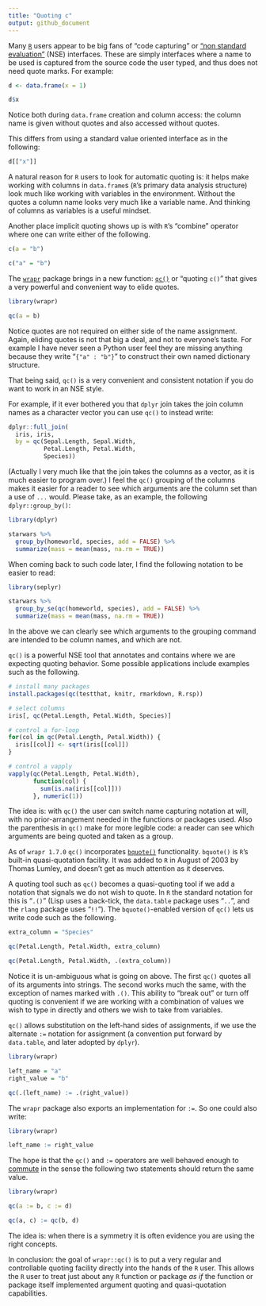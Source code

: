 ```yaml
---
title: "Quoting c"
output: github_document
---
```


Many [`R`](https://github.com/r-lib/rlang/issues/686) users appear to be big fans of "code capturing" or ["non standard evaluation"](http://developer.r-project.org/nonstandard-eval.pdf) (NSE) interfaces.  These are simply interfaces where a name to be used is captured from the source code the user typed, and thus does not need quote marks.  For example:

```r
d <- data.frame(x = 1)

d$x
```


Notice both during `data.frame` creation and column access: the column name is given without quotes and also accessed without quotes.

This differs from using a standard value oriented interface as in the following:

```r
d[["x"]]
```

A natural reason for `R` users to look for automatic quoting is: it helps make working with columns in `data.frame`s (`R`'s primary data analysis structure) look much like working with variables in the environment.  Without the quotes a column name looks very much like a variable name.  And thinking of columns as variables is a useful mindset.

Another place implicit quoting shows up is with `R`'s "combine" operator where one can write either of the following.

```r
c(a = "b")

c("a" = "b")
```

The [`wrapr`](https://CRAN.R-project.org/package=wrapr) package brings in a new function: [`qc()`](https://winvector.github.io/wrapr/reference/qc.html) or "quoting `c()`" that gives a very powerful and convenient way to elide quotes.

```r
library(wrapr)

qc(a = b)
```

Notice quotes are not required on either side of the name assignment.  Again, eliding quotes is not that big a deal, and not to everyone's taste.  For example I have never seen a Python user feel they are missing anything because they write "`{"a" : "b"}`" to construct their own named dictionary structure.

That being said, `qc()` is a very convenient and consistent notation if you do want to work in an NSE style.

For example, if it ever bothered you that `dplyr` join takes the join column names as a character vector you can use `qc()` to instead write:

```r
dplyr::full_join(
  iris, iris, 
  by = qc(Sepal.Length, Sepal.Width, 
          Petal.Length, Petal.Width, 
          Species))
```

(Actually I very much like that the join takes the columns as a vector, as it is much easier to program over.)  I feel the `qc()` grouping of the columns makes it easier for a reader to see which arguments are the column set than a use of `...` would.  Please take, as an example, the following `dplyr::group_by()`:

```r
library(dplyr)

starwars %>%
  group_by(homeworld, species, add = FALSE) %>%
  summarize(mass = mean(mass, na.rm = TRUE))
```

When coming back to such code later, I find the following notation to be easier to read:

```r
library(seplyr)

starwars %>%
  group_by_se(qc(homeworld, species), add = FALSE) %>%
  summarize(mass = mean(mass, na.rm = TRUE))
```

In the above we can clearly see which arguments to the grouping command are intended to be column names, and which are not.

`qc()` is a powerful NSE tool that annotates and contains where we are expecting quoting behavior.  Some possible applications include examples such as the following.

```r
# install many packages
install.packages(qc(testthat, knitr, rmarkdown, R.rsp))

# select columns
iris[, qc(Petal.Length, Petal.Width, Species)]

# control a for-loop
for(col in qc(Petal.Length, Petal.Width)) {
  iris[[col]] <- sqrt(iris[[col]])
}

# control a vapply
vapply(qc(Petal.Length, Petal.Width), 
       function(col) {
         sum(is.na(iris[[col]]))
       }, numeric(1))
```

The idea is: with `qc()` the user can switch name capturing notation at will, with no prior-arrangement needed in the functions or packages used.  Also the parenthesis in `qc()` make for more legible code: a reader can see which arguments are being quoted and taken as a group.

As of `wrapr 1.7.0` `qc()` incorporates [`bquote()`](https://stat.ethz.ch/R-manual/R-devel/library/base/html/bquote.html) functionality.  `bquote()` is `R`'s built-in quasi-quotation facility.  It was added to `R` in August of 2003 by Thomas Lumley, and doesn't get as much attention as it deserves.

A quoting tool such as `qc()` becomes a quasi-quoting tool if we add a notation that signals we do not wish to quote.  In `R` the standard notation for this is "`.()`" (Lisp uses a back-tick, the `data.table` package uses "`..`", and the `rlang` package uses "`!!`").  The `bquote()`-enabled version of `qc()` lets us write code such as the following.

```r
extra_column = "Species"

qc(Petal.Length, Petal.Width, extra_column)

qc(Petal.Length, Petal.Width, .(extra_column))
```

Notice it is un-ambiguous what is going on above.  The first `qc()` quotes all of its arguments into strings.  The second works much the same, with the exception of names marked with `.()`.  This ability to "break out" or turn off quoting is convenient if we are working with a combination of values we wish to type in directly and others we wish to take from variables.

`qc()` allows substitution on the left-hand sides of assignments, if we use the alternate `:=` notation for assignment (a convention put forward by `data.table`, and later adopted by `dplyr`).

```r
library(wrapr)

left_name = "a"
right_value = "b"

qc(.(left_name) := .(right_value))
```


The `wrapr` package also exports an implementation for `:=`.  So one could also write:

```r
library(wrapr)

left_name := right_value
```

The hope is that the `qc()` and `:=` operators are well behaved enough to [commute](https://en.wikipedia.org/wiki/Commutative_property) in the sense the following two statements should return the same value.

```r
library(wrapr)

qc(a := b, c := d)

qc(a, c) := qc(b, d)
```

The idea is: when there is a symmetry it is often evidence you are using the right concepts.

In conclusion: the goal of `wrapr::qc()` is to put a very regular and controllable quoting facility directly into the hands of the `R` user. This allows the `R` user to treat just about any `R` function or package *as if* the function or package itself implemented argument quoting and quasi-quotation capabilities.


